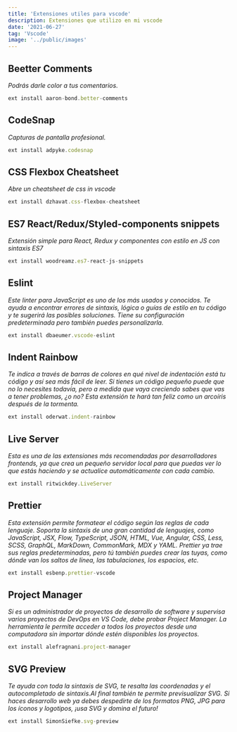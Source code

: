 ```yaml
---
title: 'Extensiones utiles para vscode'
description: Extensiones que utilizo en mi vscode
date: '2021-06-27'
tag: 'Vscode'
image: '../public/images'
---
```

<article style={{borderRadius: '.5rem', padding: '.5rem 1rem', backgroundColor: '#cccccc90'}}>

## Beetter Comments

*Podrás darle color a tus comentarios.*

```javascript
ext install aaron-bond.better-comments
```

## CodeSnap

*Capturas de pantalla profesional.*

```javascript
ext install adpyke.codesnap
```

## CSS Flexbox Cheatsheet

*Abre un cheatsheet de css in vscode*

```javascript
ext install dzhavat.css-flexbox-cheatsheet
```

## ES7 React/Redux/Styled-components snippets

*Extensión simple para React, Redux y componentes con estilo en JS con sintaxis ES7*

```javascript
ext install woodreamz.es7-react-js-snippets
```

## Eslint

*Este linter para JavaScript es uno de los más usados y conocidos. Te ayuda a encontrar errores de sintaxis, lógica o guías de estilo en tu código y te sugerirá las posibles soluciones. Tiene su configuración predeterminada pero también puedes personalizarla.*

```javascript
ext install dbaeumer.vscode-eslint
```

## Indent Rainbow

*Te indica a través de barras de colores en qué nivel de indentación está tu código y así sea más fácil de leer. Si tienes un código pequeño puede que no lo necesites todavía, pero a medida que vaya creciendo sabes que vas a tener problemas, ¿o no? Esta extensión te hará tan feliz como un arcoíris después de la tormenta.*

```javascript
ext install oderwat.indent-rainbow
```

## Live Server

*Esta es una de las extensiones más recomendadas por desarrolladores frontends, ya que crea un pequeño servidor local para que puedas ver lo que estás haciendo y se actualice automáticamente con cada cambio.*

```javascript
ext install ritwickdey.LiveServer
```

## Prettier

*Esta extensión permite formatear el código según las reglas de cada lenguaje. Soporta la sintaxis de una gran cantidad de lenguajes, como JavaScript, JSX, Flow, TypeScript, JSON, HTML, Vue, Angular, CSS, Less, SCSS, GraphQL, MarkDown, CommonMark, MDX y YAML. Prettier ya trae sus reglas predeterminadas, pero tú también puedes crear las tuyas, como dónde van los saltos de línea, las tabulaciones, los espacios, etc.*

```javascript
ext install esbenp.prettier-vscode
```

## Project Manager

 *Si es un administrador de proyectos de desarrollo de software y supervisa varios proyectos de DevOps en VS Code, debe probar Project Manager. La herramienta le permite acceder a todos los proyectos desde una computadora sin importar dónde estén disponibles los proyectos.*

 ```javascript
ext install alefragnani.project-manager
```

## SVG Preview

*Te ayuda con toda la sintaxis de SVG, te resalta las coordenadas y el autocompletado de sintaxis.Al final también te permite previsualizar SVG. Si haces desarrollo web ya debes despedirte de los formatos PNG, JPG para los íconos y logotipos, ¡usa SVG y domina el futuro!*

```javascript
ext install SimonSiefke.svg-preview
```

</article>